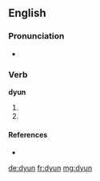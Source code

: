 ==English==

===Pronunciation===
* {{IPA|/dʲʊn/}}

===Verb===
'''dyun'''

# {{past participle of|[[de]]}}
# {{past participle of|[[dee]]}}

====References====
* {{R:Northeast Dialect 2005}}

[[de:dyun]]
[[fr:dyun]]
[[mg:dyun]]